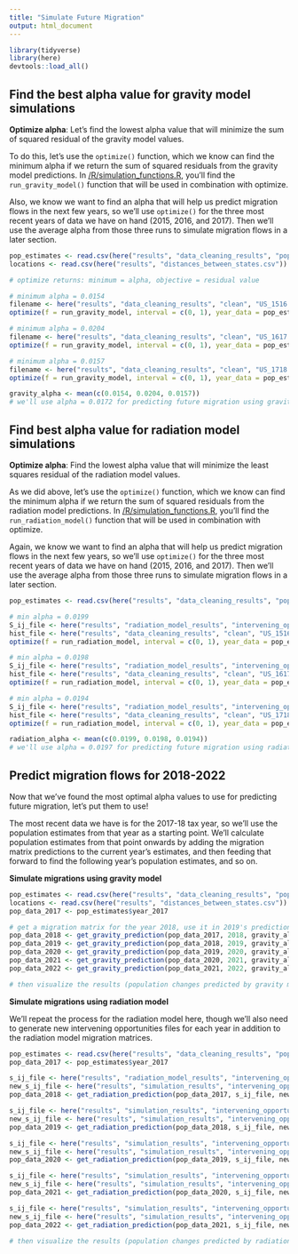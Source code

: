 ```yaml
---
title: "Simulate Future Migration"
output: html_document
---
```


```r
library(tidyverse)
library(here)
devtools::load_all()
```

## Find the best alpha value for gravity model simulations 

**Optimize alpha**: Let's find the lowest alpha value that will minimize the sum of squared residual of the gravity model values. 

To do this, let's use the `optimize()` function, which we know can find the minimum alpha if we return the sum of squared residuals from the gravity model predictions. In [/R/simulation_functions.R](https://github.com/ST541-Fall2020/ruangroc_project_migration/blob/main/R/simulation_functions.R), you'll find the `run_gravity_model()` function that will be used in combination with optimize.

Also, we know we want to find an alpha that will help us predict migration flows in the next few years, so we'll use `optimize()` for the three most recent years of data we have on hand (2015, 2016, and 2017). Then we'll use the average alpha from those three runs to simulate migration flows in a later section.

```r
pop_estimates <- read.csv(here("results", "data_cleaning_results", "population_estimates.csv"))
locations <- read.csv(here("results", "distances_between_states.csv"))

# optimize returns: minimum = alpha, objective = residual value

# minimum alpha = 0.0154
filename <- here("results", "data_cleaning_results", "clean", "US_1516.csv")
optimize(f = run_gravity_model, interval = c(0, 1), year_data = pop_estimates$year_2015, hist_data_file = filename, locations = locations)

# minimum alpha = 0.0204
filename <- here("results", "data_cleaning_results", "clean", "US_1617.csv")
optimize(f = run_gravity_model, interval = c(0, 1), year_data = pop_estimates$year_2016, hist_data_file = filename, locations = locations)

# minimum alpha = 0.0157
filename <- here("results", "data_cleaning_results", "clean", "US_1718.csv")
optimize(f = run_gravity_model, interval = c(0, 1), year_data = pop_estimates$year_2017, hist_data_file = filename, locations = locations)

gravity_alpha <- mean(c(0.0154, 0.0204, 0.0157))
# we'll use alpha = 0.0172 for predicting future migration using gravity model
```

## Find best alpha value for radiation model simulations

**Optimize alpha**: Find the lowest alpha value that will minimize the least squares residual of the radiation model values.

As we did above, let's use the `optimize()` function, which we know can find the minimum alpha if we return the sum of squared residuals from the radiation model predictions. In [/R/simulation_functions.R](https://github.com/ST541-Fall2020/ruangroc_project_migration/blob/main/R/simulation_functions.R), you'll find the `run_radiation_model()` function that will be used in combination with optimize.

Again, we know we want to find an alpha that will help us predict migration flows in the next few years, so we'll use `optimize()` for the three most recent years of data we have on hand (2015, 2016, and 2017). Then we'll use the average alpha from those three runs to simulate migration flows in a later section.

```r
pop_estimates <- read.csv(here("results", "data_cleaning_results", "population_estimates.csv"))

# min alpha = 0.0199
S_ij_file <- here("results", "radiation_model_results", "intervening_opportunities_year_2015.csv")
hist_file <- here("results", "data_cleaning_results", "clean", "US_1516.csv")
optimize(f = run_radiation_model, interval = c(0, 1), year_data = pop_estimates$year_2015, S_ij_file = S_ij_file, hist_data_file = filename)

# min alpha = 0.0198
S_ij_file <- here("results", "radiation_model_results", "intervening_opportunities_year_2016.csv")
hist_file <- here("results", "data_cleaning_results", "clean", "US_1617.csv")
optimize(f = run_radiation_model, interval = c(0, 1), year_data = pop_estimates$year_2016, S_ij_file = S_ij_file, hist_data_file = filename)

# min alpha = 0.0194
S_ij_file <- here("results", "radiation_model_results", "intervening_opportunities_year_2017.csv")
hist_file <- here("results", "data_cleaning_results", "clean", "US_1718.csv")
optimize(f = run_radiation_model, interval = c(0, 1), year_data = pop_estimates$year_2017, S_ij_file = S_ij_file, hist_data_file = filename)

radiation_alpha <- mean(c(0.0199, 0.0198, 0.0194))
# we'll use alpha = 0.0197 for predicting future migration using radiation model
```


## Predict migration flows for 2018-2022

Now that we've found the most optimal alpha values to use for predicting future migration, let's put them to use!

The most recent data we have is for the 2017-18 tax year, so we'll use the population estimates from that year as a starting point. We'll calculate population estimates from that point onwards by adding the migration matrix predictions to the current year's estimates, and then feeding that forward to find the following year's population estimates, and so on.

**Simulate migrations using gravity model**
```r
pop_estimates <- read.csv(here("results", "data_cleaning_results", "population_estimates.csv"))
locations <- read.csv(here("results", "distances_between_states.csv"))
pop_data_2017 <- pop_estimates$year_2017

# get a migration matrix for the year 2018, use it in 2019's prediction, and so on
pop_data_2018 <- get_gravity_prediction(pop_data_2017, 2018, gravity_alpha, locations)
pop_data_2019 <- get_gravity_prediction(pop_data_2018, 2019, gravity_alpha, locations)
pop_data_2020 <- get_gravity_prediction(pop_data_2019, 2020, gravity_alpha, locations)
pop_data_2021 <- get_gravity_prediction(pop_data_2020, 2021, gravity_alpha, locations)
pop_data_2022 <- get_gravity_prediction(pop_data_2021, 2022, gravity_alpha, locations)

# then visualize the results (population changes predicted by gravity model)
```

**Simulate migrations using radiation model**

We'll repeat the process for the radiation model here, though we'll also need to generate new intervening opportunities files for each year in addition to the radiation model migration matrices.

```r
pop_estimates <- read.csv(here("results", "data_cleaning_results", "population_estimates.csv"))
pop_data_2017 <- pop_estimates$year_2017

s_ij_file <- here("results", "radiation_model_results", "intervening_opportunities_year_2017.csv")
new_s_ij_file <- here("results", "simulation_results", "intervening_opportunities_2018.csv")
pop_data_2018 <- get_radiation_prediction(pop_data_2017, s_ij_file, new_s_ij_file, 2018, radiation_alpha)

s_ij_file <- here("results", "simulation_results", "intervening_opportunities_2018.csv")
new_s_ij_file <- here("results", "simulation_results", "intervening_opportunities_2019.csv")
pop_data_2019 <- get_radiation_prediction(pop_data_2018, s_ij_file, new_s_ij_file, 2019, radiation_alpha)

s_ij_file <- here("results", "simulation_results", "intervening_opportunities_2019.csv")
new_s_ij_file <- here("results", "simulation_results", "intervening_opportunities_2020.csv")
pop_data_2020 <- get_radiation_prediction(pop_data_2019, s_ij_file, new_s_ij_file, 2020, radiation_alpha)

s_ij_file <- here("results", "simulation_results", "intervening_opportunities_2020.csv")
new_s_ij_file <- here("results", "simulation_results", "intervening_opportunities_2021.csv")
pop_data_2021 <- get_radiation_prediction(pop_data_2020, s_ij_file, new_s_ij_file, 2021, radiation_alpha)

s_ij_file <- here("results", "simulation_results", "intervening_opportunities_2021.csv")
new_s_ij_file <- here("results", "simulation_results", "intervening_opportunities_2022.csv")
pop_data_2022 <- get_radiation_prediction(pop_data_2021, s_ij_file, new_s_ij_file, 2022, radiation_alpha)

# then visualize the results (population changes predicted by radiation model)
```



